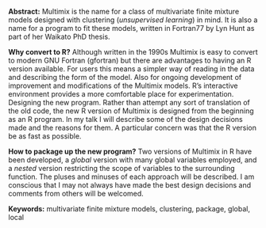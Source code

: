 <span>**Abstract:**</span> Multimix is the name for a class of multivariate finite mixture models designed with clustering (<span>*unsupervised learning*</span>) in mind. It is also a name for a program to fit these models, written in Fortran77 by Lyn Hunt as part of her Waikato PhD thesis. 

**Why convert to R?** Although written in the 1990s Multimix is easy to convert to modern GNU Fortran (gfortran) but there are advantages to having an R version available. For users this means a simpler way of reading in the data and describing the form of the model. Also for ongoing development of improvement and modifications of the Multimix models. R's interactive environment provides a more comfortable place for experimentation. Designing the new program. Rather than attempt any sort of translation of the old code, the new R version of Multimix is designed from the beginning as an R program. In my talk I will describe some of the design decisions made and the reasons for them. A particular concern was that the R version be as fast as possible. 

**How to package up the new program?** Two versions of Multimix in R have been developed, a <span>*global*</span> version with many global variables employed, and a <span>*nested*</span> version restricting the scope of variables to the surrounding function. The pluses and minuses of each approach will be described. I am conscious that I may not always have made the best design decisions and comments from others will be welcomed. 

<span>**Keywords:**</span> multivariate finite mixture models, clustering, package, global, local 